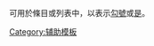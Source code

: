 <includeonly><!-- 在這裡加入模板的保護標識 --></includeonly><noinclude>{{template doc page viewed directly}}</noinclude>
<!-- 在本行下編輯模板說明 -->

可用於條目或列表中，以表示[[勾號]]或[[是]]。
{{y}}{{y|G}}{{y|LG}}{{y|OG}}{{y|R}}{{y|Y}}{{y|O}}{{y|N}}{{y|B}}{{y|CFB}}{{y|P}}{{y|W}}{{y|BLACK}}

{{Check mark templates}}
<includeonly>
[[Category:辅助模板]]
</includeonly>